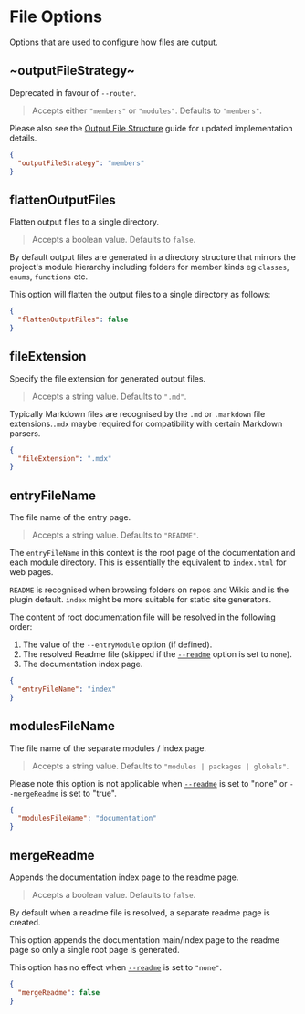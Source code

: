 
# File Options

Options that are used to configure how files are output.

## ~outputFileStrategy~

<Callout type="warning">Deprecated in favour of `--router`.</Callout>

> Accepts either `"members"` or `"modules"`. Defaults to `"members"`.

Please also see the [Output File Structure](/docs/output-file-structure) guide for updated implementation details.

```json filename="typedoc.json"
{
  "outputFileStrategy": "members"
}
```

## flattenOutputFiles

<Callout emoji="💡">Flatten output files to a single directory.</Callout>

> Accepts a boolean value. Defaults to `false`.

By default output files are generated in a directory structure that mirrors the project's module hierarchy including folders for member kinds eg `classes`, `enums`, `functions` etc.

This option will flatten the output files to a single directory as follows:

<FileTree>
  <FileTree.File name="README.md" />
  <FileTree.File name="module-a.Class.ClassA.md" />
  <FileTree.File name="module-a.Class.ClassB.md" />
  <FileTree.File name="module-a.Function.FunctionA.md" />
  <FileTree.File name="module-a.Function.FunctionB.md" />
  <FileTree.File name="module-b.Class.ClassA.md" />
  <FileTree.File name="module-b.Class.ClassB.md" />
</FileTree>

```json filename="typedoc.json"
{
  "flattenOutputFiles": false
}
```

## fileExtension

<Callout emoji="💡">
  Specify the file extension for generated output files.
</Callout>

> Accepts a string value. Defaults to `".md"`.

Typically Markdown files are recognised by the `.md` or `.markdown` file extensions.`.mdx` maybe required for compatibility with certain Markdown parsers.

```json filename="typedoc.json"
{
  "fileExtension": ".mdx"
}
```

## entryFileName

<Callout emoji="💡">The file name of the entry page.</Callout>

> Accepts a string value. Defaults to `"README"`.

The `entryFileName` in this context is the root page of the documentation and each module directory.
This is essentially the equivalent to `index.html` for web pages.

`README` is recognised when browsing folders on repos and Wikis and is the plugin default. `index` might be more suitable for static site generators.

The content of root documentation file will be resolved in the following order:

1. The value of the `--entryModule` option (if defined).
2. The resolved Readme file (skipped if the [`--readme`](https://typedoc.org/options/input/#readme) option is set to `none`).
3. The documentation index page.

```json filename="typedoc.json"
{
  "entryFileName": "index"
}
```

## modulesFileName

<Callout emoji="💡">
  The file name of the separate modules / index page.
</Callout>

> Accepts a string value. Defaults to `"modules | packages | globals"`.

Please note this option is not applicable when [`--readme`](https://typedoc.org/options/input/#readme) is set to "none" or `--mergeReadme` is set to "true".

```json filename="typedoc.json"
{
  "modulesFileName": "documentation"
}
```

## mergeReadme

<Callout emoji="💡">
  Appends the documentation index page to the readme page.
</Callout>

> Accepts a boolean value. Defaults to `false`.

By default when a readme file is resolved, a separate readme page is created.

This option appends the documentation main/index page to the readme page so only a single root page is generated.

This option has no effect when [`--readme`](https://typedoc.org/options/input/#readme) is set to `"none"`.

```json filename="typedoc.json"
{
  "mergeReadme": false
}
```
